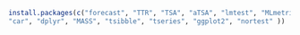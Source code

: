 ```r
install.packages(c("forecast", "TTR", "TSA", "aTSA", "lmtest", "MLmetrics",
"car", "dplyr", "MASS", "tsibble", "tseries", "ggplot2", "nortest" ))
```

